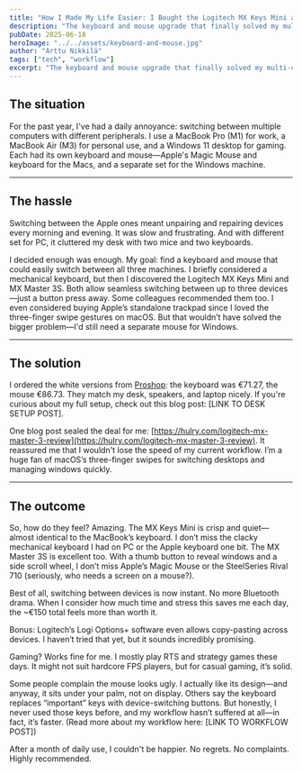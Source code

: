 ```yaml
---
title: "How I Made My Life Easier: I Bought the Logitech MX Keys Mini and Master 3S"
description: "The keyboard and mouse upgrade that finally solved my multi-computer chaos."
pubDate: 2025-06-18
heroImage: "../../assets/keyboard-and-mouse.jpg"
author: "Arttu Nikkilä"
tags: ["tech", "workflow"]
excerpt: "The keyboard and mouse upgrade that finally solved my multi-computer chaos. Not paid to write this."
---
```


## **The situation**

For the past year, I've had a daily annoyance: switching between multiple computers with different peripherals. I use a MacBook Pro (M1) for work, a MacBook Air (M3) for personal use, and a Windows 11 desktop for gaming. Each had its own keyboard and mouse—Apple's Magic Mouse and keyboard for the Macs, and a separate set for the Windows machine.

---

## **The hassle**

Switching between the Apple ones meant unpairing and repairing devices every morning and evening. It was slow and frustrating. And with different set for PC, it cluttered my desk with two mice and two keyboards.

I decided enough was enough. My goal: find a keyboard and mouse that could easily switch between all three machines. I briefly considered a mechanical keyboard, but then I discovered the Logitech MX Keys Mini and MX Master 3S. Both allow seamless switching between up to three devices—just a button press away. Some colleagues recommended them too. I even considered buying Apple’s standalone trackpad since I loved the three-finger swipe gestures on macOS. But that wouldn’t have solved the bigger problem—I'd still need a separate mouse for Windows.

---

## **The solution**

I ordered the white versions from [Proshop](https://proshop.fi): the keyboard was €71.27, the mouse €86.73. They match my desk, speakers, and laptop nicely. If you're curious about my full setup, check out this blog post: [LINK TO DESK SETUP POST].

One blog post sealed the deal for me: [https://hulry.com/logitech-mx-master-3-review](https://hulry.com/logitech-mx-master-3-review). It reassured me that I wouldn't lose the speed of my current workflow. I’m a huge fan of macOS’s three-finger swipes for switching desktops and managing windows quickly.

---

## **The outcome**

So, how do they feel? Amazing. The MX Keys Mini is crisp and quiet—almost identical to the MacBook’s keyboard. I don’t miss the clacky mechanical keyboard I had on PC or the Apple keyboard one bit. The MX Master 3S is excellent too. With a thumb button to reveal windows and a side scroll wheel, I don’t miss Apple’s Magic Mouse or the SteelSeries Rival 710 (seriously, who needs a screen on a mouse?).

Best of all, switching between devices is now instant. No more Bluetooth drama. When I consider how much time and stress this saves me each day, the ~€150 total feels more than worth it.

Bonus: Logitech’s Logi Options+ software even allows copy-pasting across devices. I haven’t tried that yet, but it sounds incredibly promising.

Gaming? Works fine for me. I mostly play RTS and strategy games these days. It might not suit hardcore FPS players, but for casual gaming, it’s solid.

Some people complain the mouse looks ugly. I actually like its design—and anyway, it sits under your palm, not on display. Others say the keyboard replaces “important” keys with device-switching buttons. But honestly, I never used those keys before, and my workflow hasn’t suffered at all—in fact, it’s faster. (Read more about my workflow here: [LINK TO WORKFLOW POST])

After a month of daily use, I couldn't be happier. No regrets. No complaints. Highly recommended.

